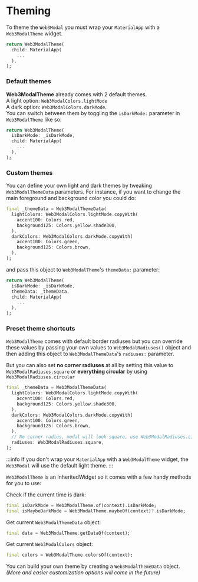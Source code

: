 # Theming

To theme the `Web3Modal` you must wrap your `MaterialApp` with a `Web3ModalTheme` widget.

```dart
return Web3ModalTheme(
  child: MaterialApp(
    ...
  ),
);
```

### Default themes

**Web3ModalTheme** already comes with 2 default themes.<br />
A light option: `Web3ModalColors.lightMode`<br />
A dark option: `Web3ModalColors.darkMode`.<br />
You can switch between them by toggling the `isDarkMode:` parameter in `Web3ModalTheme` like so:

```dart
return Web3ModalTheme(
  isDarkMode: _isDarkMode,
  child: MaterialApp(
    ...
  ),
);
```

### Custom themes

You can define your own light and dark themes by tweaking `Web3ModalThemeData` parameters. For instance, if you want to change the main foreground and background color you could do:

```dart
final _themeData = Web3ModalThemeData(
  lightColors: Web3ModalColors.lightMode.copyWith(
    accent100: Colors.red,
    background125: Colors.yellow.shade300,
  ),
  darkColors: Web3ModalColors.darkMode.copyWith(
    accent100: Colors.green,
    background125: Colors.brown,
  ),
);
```

and pass this object to `Web3ModalTheme`'s `themeData:` parameter:

```dart
return Web3ModalTheme(
  isDarkMode: _isDarkMode,
  themeData: _themeData,
  child: MaterialApp(
    ...
  ),
);
```

### Preset theme shortcuts

`Web3ModalTheme` comes with default border radiuses but you can override these values by passing your own values to `Web3ModalRadiuses()` object and then adding this object to `Web3ModalThemeData`'s `radiuses:` parameter. 

But you can also set **no corner radiuses** at all by setting this value to `Web3ModalRadiuses.square` or **everything circular** by using `Web3ModalRadiuses.circular`

```dart
final _themeData = Web3ModalThemeData(
  lightColors: Web3ModalColors.lightMode.copyWith(
    accent100: Colors.red,
    background125: Colors.yellow.shade300,
  ),
  darkColors: Web3ModalColors.darkMode.copyWith(
    accent100: Colors.green,
    background125: Colors.brown,
  ),
  // No corner radius, modal will look square, use Web3ModalRadiuses.circular to make everything circular
  radiuses: Web3ModalRadiuses.square,
);
```

:::info
If you don't wrap your `MaterialApp` with a `Web3ModalTheme` widget, the `Web3Modal` will use the default light theme.
:::

`Web3ModalTheme` is an InheritedWidget so it comes with a few handy methods for you to use:

Check if the current time is dark:
```dart
final isDarkMode = Web3ModalTheme.of(context).isDarkMode;
final isMaybeDarkMode = Web3ModalTheme.maybeOf(context)?.isDarkMode;
```

Get current `Web3ModalThemeData` object:
```dart
final data = Web3ModalTheme.getDataOf(context);
```

Get current `Web3ModalColors` object:
```dart
final colors = Web3ModalTheme.colorsOf(context);
```

You can build your own theme by creating a `Web3ModalThemeData` object. _(More and easier customization options will come in the future)_